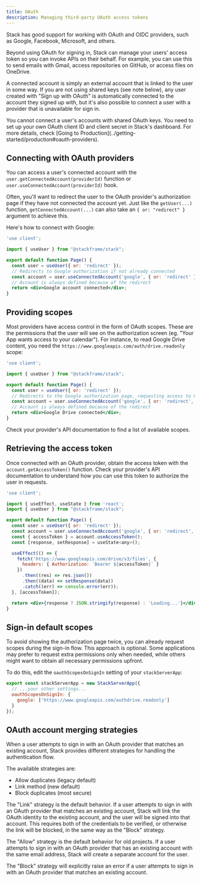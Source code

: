 ```yaml
---
title: OAuth
description: Managing third-party OAuth access tokens
---
```


Stack has good support for working with OAuth and OIDC providers, such as Google, Facebook, Microsoft, and others.

Beyond using OAuth for signing in, Stack can manage your users' access token so you can invoke APIs on their behalf. For example, you can use this to send emails with Gmail, access repositories on GitHub, or access files on OneDrive.

A connected account is simply an external account that is linked to the user in some way. If you are not using shared keys (see note below), any user created with "Sign up with OAuth" is automatically connected to the account they signed up with, but it's also possible to connect a user with a provider that is unavailable for sign in.

<Info>
  You cannot connect a user's accounts with shared OAuth keys. You need to set up your own OAuth client ID and client secret in Stack's dashboard. For more details, check [Going to Production](../getting-started/production#oauth-providers).
</Info>

## Connecting with OAuth providers

You can access a user's connected account with the `user.getConnectedAccount(providerId)` function or `user.useConnectedAccount(providerId)` hook.

Often, you'll want to redirect the user to the OAuth provider's authorization page if they have not connected the account yet. Just like the `getUser(...)` function, `getConnectedAccount(...)` can also take an `{ or: "redirect" }` argument to achieve this.

Here's how to connect with Google:

```jsx
'use client';

import { useUser } from "@stackframe/stack";

export default function Page() {
  const user = useUser({ or: 'redirect' });
  // Redirects to Google authorization if not already connected
  const account = user.useConnectedAccount('google', { or: 'redirect' });
  // Account is always defined because of the redirect
  return <div>Google account connected</div>;
}
```


## Providing scopes

Most providers have access control in the form of OAuth scopes. These are the permissions that the user will see on the authorization screen (eg. "Your App wants access to your calendar"). For instance, to read Google Drive content, you need the `https://www.googleapis.com/auth/drive.readonly` scope:

```jsx
'use client';

import { useUser } from "@stackframe/stack";

export default function Page() {
  const user = useUser({ or: 'redirect' });
  // Redirects to the Google authorization page, requesting access to Google Drive
  const account = user.useConnectedAccount('google', { or: 'redirect', scopes: ['https://www.googleapis.com/authdrive.readonly'] });
  // Account is always defined because of the redirect
  return <div>Google Drive connected</div>;
}
```

Check your provider's API documentation to find a list of available scopes.

## Retrieving the access token

Once connected with an OAuth provider, obtain the access token with the `account.getAccessToken()` function. Check your provider's API documentation to understand how you can use this token to authorize the user in requests.

```jsx
'use client';

import { useEffect, useState } from 'react';
import { useUser } from "@stackframe/stack";

export default function Page() {
  const user = useUser({ or: 'redirect' });
  const account = user.useConnectedAccount('google', { or: 'redirect', scopes: ['https://www.googleapis.com/auth/drive.readonly'] });
  const { accessToken } = account.useAccessToken();
  const [response, setResponse] = useState<any>();

  useEffect(() => {
    fetch('https://www.googleapis.com/drive/v3/files', {
      headers: { Authorization: `Bearer ${accessToken}` }
    })
      .then((res) => res.json())
      .then((data) => setResponse(data))
      .catch((err) => console.error(err));
  }, [accessToken]);

  return <div>{response ? JSON.stringify(response) : 'Loading...'}</div>;
}
```

## Sign-in default scopes

To avoid showing the authorization page twice, you can already request scopes during the sign-in flow. This approach is optional. Some applications may prefer to request extra permissions only when needed, while others might want to obtain all necessary permissions upfront.

To do this, edit the `oauthScopesOnSignIn` setting of your `stackServerApp`:

```jsx title='stack.ts'
export const stackServerApp = new StackServerApp({
  // ...your other settings...
  oauthScopesOnSignIn: {
    google: ['https://www.googleapis.com/authdrive.readonly']
  }
});
```

## OAuth account merging strategies

When a user attempts to sign in with an OAuth provider that matches an existing account, Stack provides different strategies for handling the authentication flow.

The available strategies are:

- Allow duplicates (legacy default)
- Link method (new default)
- Block duplicates (most secure)

The "Link" strategy is the default behavior. If a user attempts to sign in with an OAuth provider that matches an existing account, Stack will link the OAuth identity to the existing account, and the user will be signed into that account.
This requires both of the credentials to be verified, or otherwise the link will be blocked, in the same way as the "Block" strategy.

The "Allow" strategy is the default behavior for old projects. If a user attempts to sign in with an OAuth provider that has an existing account with the same email address, Stack will create a separate account for the user.

The "Block" strategy will explicitly raise an error if a user attempts to sign in with an OAuth provider that matches an existing account.

